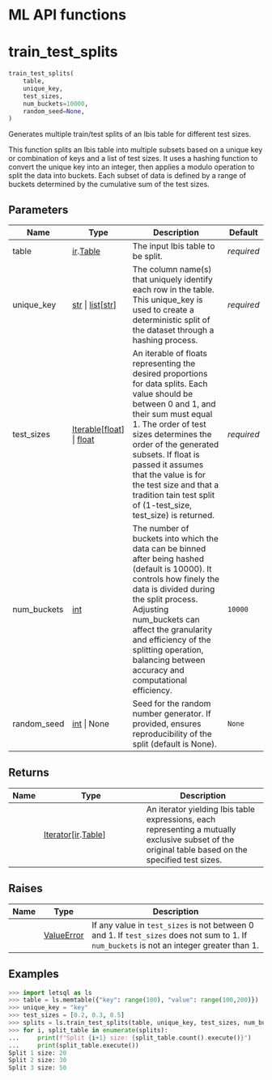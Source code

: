 # ML API functions



# train_test_splits { #letsql.expr.ml.train_test_splits }

```python
train_test_splits(
    table,
    unique_key,
    test_sizes,
    num_buckets=10000,
    random_seed=None,
)
```

Generates multiple train/test splits of an Ibis table for different test sizes.

This function splits an Ibis table into multiple subsets based on a unique key
or combination of keys and a list of test sizes. It uses a hashing function to
convert the unique key into an integer, then applies a modulo operation to split
the data into buckets. Each subset of data is defined by a range of
buckets determined by the cumulative sum of the test sizes.

## Parameters {.doc-section .doc-section-parameters}

| Name        | Type                                                                                 | Description                                                                                                                                                                                                                                                                                                                                                          | Default    |
|-------------|--------------------------------------------------------------------------------------|----------------------------------------------------------------------------------------------------------------------------------------------------------------------------------------------------------------------------------------------------------------------------------------------------------------------------------------------------------------------|------------|
| table       | [ir](`letsql.vendor.ibis.expr.types`).[Table](`letsql.vendor.ibis.expr.types.Table`) | The input Ibis table to be split.                                                                                                                                                                                                                                                                                                                                    | _required_ |
| unique_key  | [str](`str`) \| [list](`list`)\[[str](`str`)\]                                       | The column name(s) that uniquely identify each row in the table. This unique_key is used to create a deterministic split of the dataset through a hashing process.                                                                                                                                                                                                   | _required_ |
| test_sizes  | [Iterable](`typing.Iterable`)\[[float](`float`)\] \| [float](`float`)                | An iterable of floats representing the desired proportions for data splits. Each value should be between 0 and 1, and their sum must equal 1. The order of test sizes determines the order of the generated subsets. If float is passed it assumes that the value is for the test size and that a tradition tain test split of (1-test_size, test_size) is returned. | _required_ |
| num_buckets | [int](`int`)                                                                         | The number of buckets into which the data can be binned after being hashed (default is 10000). It controls how finely the data is divided during the split process. Adjusting num_buckets can affect the granularity and efficiency of the splitting operation, balancing between accuracy and computational efficiency.                                             | `10000`    |
| random_seed | [int](`int`) \| None                                                                 | Seed for the random number generator. If provided, ensures reproducibility of the split (default is None).                                                                                                                                                                                                                                                           | `None`     |

## Returns {.doc-section .doc-section-returns}

| Name   | Type                                                                                                                  | Description                                                                                                                                         |
|--------|-----------------------------------------------------------------------------------------------------------------------|-----------------------------------------------------------------------------------------------------------------------------------------------------|
|        | [Iterator](`typing.Iterator`)\[[ir](`letsql.vendor.ibis.expr.types`).[Table](`letsql.vendor.ibis.expr.types.Table`)\] | An iterator yielding Ibis table expressions, each representing a mutually exclusive subset of the original table based on the specified test sizes. |

## Raises {.doc-section .doc-section-raises}

| Name   | Type                       | Description                                                                                                                                |
|--------|----------------------------|--------------------------------------------------------------------------------------------------------------------------------------------|
|        | [ValueError](`ValueError`) | If any value in `test_sizes` is not between 0 and 1. If `test_sizes` does not sum to 1. If `num_buckets` is not an integer greater than 1. |

## Examples {.doc-section .doc-section-examples}

```python
>>> import letsql as ls
>>> table = ls.memtable({"key": range(100), "value": range(100,200)})
>>> unique_key = "key"
>>> test_sizes = [0.2, 0.3, 0.5]
>>> splits = ls.train_test_splits(table, unique_key, test_sizes, num_buckets=10, random_seed=42)
>>> for i, split_table in enumerate(splits):
...     print(f"Split {i+1} size: {split_table.count().execute()}")
...     print(split_table.execute())
Split 1 size: 20
Split 2 size: 30
Split 3 size: 50
```